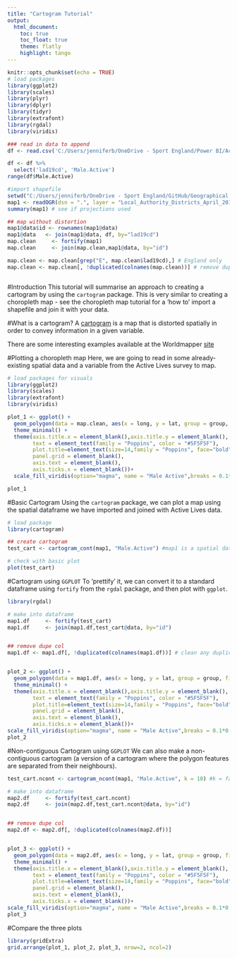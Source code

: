 ```yaml
---
title: "Cartogram Tutorial"
output:
  html_document:  
    toc: true  
    toc_float: true 
    theme: flatly
    highlight: tango
---
```


```r
knitr::opts_chunk$set(echo = TRUE)
# load packages
library(ggplot2)
library(scales)
library(plyr)
library(dplyr)
library(tidyr)
library(extrafont)
library(rgdal)
library(viridis)

### read in data to append
df <- read.csv('C:/Users/jenniferb/OneDrive - Sport England/Power BI/Active Lives Survey/Gender_May1819_LA_CC_Regv2.csv')

df <- df %>%
  select('lad19cd', 'Male.Active')
range(df$Male.Active)

#import shapefile
setwd("C:/Users/jenniferb/OneDrive - Sport England/GitHub/Geographical Data/LAD/Local_Authority_Districts_April_2019_Boundaries_UK_BUC")
map1 <- readOGR(dsn = ".", layer = "Local_Authority_Districts_April_2019_Boundaries_UK_BUC", verbose = FALSE)
summary(map1) # see if projections used 

## map without distortion
map1@data$id <- rownames(map1@data)
map1@data   <- join(map1@data, df, by="lad19cd")
map.clean     <- fortify(map1)
map.clean     <- join(map.clean,map1@data, by="id")

map.clean <- map.clean[grep("E", map.clean$lad19cd),] # England only
map.clean <- map.clean[, !duplicated(colnames(map.clean))] # remove dupe cols



```


#Introduction
This tutorial will summarise an approach to creating a cartogram by using the `cartogram` package. This is very similar to creating a choropleth map - see the choropleth map tutorial for a 'how to' import a shapefile and join it with your data.

#What is a cartogram?
A [cartogram](https://en.wikipedia.org/wiki/Cartogram) is a map that is distorted spatially in order to convey information in a given variable.

There are some interesting examples available at the Worldmapper [site](https://worldmapper.org/)

#Plotting a choropleth map
Here, we are going to read in some already-existing spatial data and a variable from the Active Lives survey to map.
```r
# load packages for visuals
library(ggplot2)
library(scales)
library(extrafont)
library(viridis)

plot_1 <- ggplot() +
  geom_polygon(data = map.clean, aes(x = long, y = lat, group = group, fill = Male.Active))+ #map.clean is a fortified dataframe created as per the choropleth tutorial
  theme_minimal() + 
  theme(axis.title.x = element_blank(),axis.title.y = element_blank(), 
        text = element_text(family = "Poppins", color = "#5F5F5F"), 
        plot.title=element_text(size=14,family = "Poppins", face="bold", hjust = 0.5),
        panel.grid = element_blank(), 
        axis.text = element_blank(),
        axis.ticks.x = element_blank())+
  scale_fill_viridis(option="magma", name = "Male Active",breaks = 0.1*0:9, labels = percent(0.1*0:9))

plot_1
```

#Basic Cartogram
Using the `cartogram` package, we can plot a map using the spatial dataframe we have imported and joined with Active Lives data.

```r
# load package
library(cartogram)

## create cartogram
test_cart <- cartogram_cont(map1, "Male.Active") #map1 is a spatial dataframe with joined with Active Lives data

# check with basic plot
plot(test_cart)

```

#Cartogram using `GGPLOT`
To 'prettify' it, we can convert it to a standard dataframe using `fortify` from the `rgdal` package, and then plot with `ggplot`.

```r
library(rgdal)

# make into dataframe
map1.df     <- fortify(test_cart)
map1.df     <- join(map1.df,test_cart@data, by="id")


## remove dupe col
map1.df <- map1.df[, !duplicated(colnames(map1.df))] # clean any duplicated columns


plot_2 <- ggplot() +
  geom_polygon(data = map1.df, aes(x = long, y = lat, group = group, fill = Male.Active))+
  theme_minimal() + 
  theme(axis.title.x = element_blank(),axis.title.y = element_blank(), 
        text = element_text(family = "Poppins", color = "#5F5F5F"), 
        plot.title=element_text(size=14,family = "Poppins", face="bold", hjust = 0.5),
        panel.grid = element_blank(), 
        axis.text = element_blank(),
        axis.ticks.x = element_blank())+
scale_fill_viridis(option="magma", name = "Male Active",breaks = 0.1*0:9, labels = percent(0.1*0:9))
plot_2
```


#Non-contiguous Cartogram using `GGPLOT`
We can also make a non-contiguous cartogram (a version of a cartogram where the polygon features are separated from their neighbours).
```r
test_cart.ncont <- cartogram_ncont(map1, "Male.Active", k = 10) #k = factor expansion for the unit with the greater value

# make into dataframe
map2.df     <- fortify(test_cart.ncont)
map2.df     <- join(map2.df,test_cart.ncont@data, by="id")


## remove dupe col
map2.df <- map2.df[, !duplicated(colnames(map2.df))]


plot_3 <- ggplot() +
  geom_polygon(data = map2.df, aes(x = long, y = lat, group = group, fill = Male.Active))+
  theme_minimal() + 
  theme(axis.title.x = element_blank(),axis.title.y = element_blank(), 
        text = element_text(family = "Poppins", color = "#5F5F5F"), 
        plot.title=element_text(size=14,family = "Poppins", face="bold", hjust = 0.5),
        panel.grid = element_blank(), 
        axis.text = element_blank(),
        axis.ticks.x = element_blank())+
scale_fill_viridis(option="magma", name = "Male Active",breaks = 0.1*0:9, labels = percent(0.1*0:9))
plot_3
```

#Compare the three plots

```r
library(gridExtra)
grid.arrange(plot_1, plot_2, plot_3, nrow=2, ncol=2)
```


